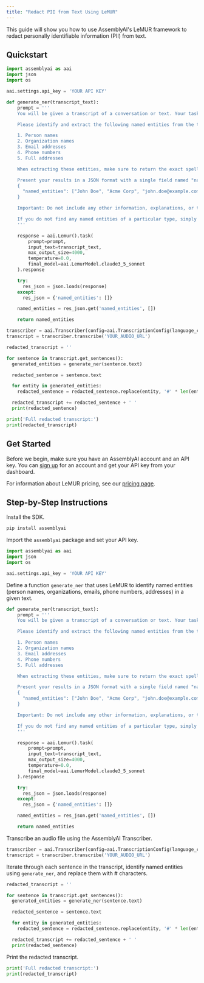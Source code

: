 ```yaml
---
title: "Redact PII from Text Using LeMUR"
---
```


This guide will show you how to use AssemblyAI's LeMUR framework to redact personally identifiable information (PII) from text.

## Quickstart

```python
import assemblyai as aai
import json
import os

aai.settings.api_key = 'YOUR API KEY'

def generate_ner(transcript_text):
    prompt = '''
    You will be given a transcript of a conversation or text. Your task is to generate named entities from the given transcript text.

    Please identify and extract the following named entities from the transcript:

    1. Person names
    2. Organization names
    3. Email addresses
    4. Phone numbers
    5. Full addresses

    When extracting these entities, make sure to return the exact spelling and formatting as they appear in the transcript. Do not modify or standardize the entities in any way.

    Present your results in a JSON format with a single field named "named_entities". This field should contain an array of strings, where each string is a named entity you've identified. For example:
    {
      "named_entities": ["John Doe", "Acme Corp", "john.doe@example.com", "123-456-7890", "123 Main St, Anytown, USA 12345"]
    }

    Important: Do not include any other information, explanations, or text in your response. Your output should consist solely of the JSON object containing the named entities.

    If you do not find any named entities of a particular type, simply return a empty array for the "named_entities" field.
    '''

    response = aai.Lemur().task(
        prompt=prompt,
        input_text=transcript_text,
        max_output_size=4000,
        temperature=0.0,
        final_model=aai.LemurModel.claude3_5_sonnet
    ).response

    try:
      res_json = json.loads(response)
    except:
      res_json = {'named_entities': []}

    named_entities = res_json.get('named_entities', [])

    return named_entities

transcriber = aai.Transcriber(config=aai.TranscriptionConfig(language_code='en'))
transcript = transcriber.transcribe('YOUR_AUDIO_URL')

redacted_transcript = ''

for sentence in transcript.get_sentences():
  generated_entities = generate_ner(sentence.text)

  redacted_sentence = sentence.text

  for entity in generated_entities:
    redacted_sentence = redacted_sentence.replace(entity, '#' * len(entity))

  redacted_transcript += redacted_sentence + ' '
  print(redacted_sentence)

print('Full redacted transcript:')
print(redacted_transcript)
```

## Get Started

Before we begin, make sure you have an AssemblyAI account and an API key. You can [sign up](https://assemblyai.com/dashboard/signup) for an account and get your API key from your dashboard.

For information about LeMUR pricing, see our [pricing page](https://www.assemblyai.com/pricing).

## Step-by-Step Instructions

Install the SDK.

```python
pip install assemblyai
```

Import the `assemblyai` package and set your API key.

```python
import assemblyai as aai
import json
import os

aai.settings.api_key = 'YOUR API KEY'
```

Define a function `generate_ner` that uses LeMUR to identify named entities (person names, organizations, emails, phone numbers, addresses) in a given text.

```python
def generate_ner(transcript_text):
    prompt = '''
    You will be given a transcript of a conversation or text. Your task is to generate named entities from the given transcript text.

    Please identify and extract the following named entities from the transcript:

    1. Person names
    2. Organization names
    3. Email addresses
    4. Phone numbers
    5. Full addresses

    When extracting these entities, make sure to return the exact spelling and formatting as they appear in the transcript. Do not modify or standardize the entities in any way.

    Present your results in a JSON format with a single field named "named_entities". This field should contain an array of strings, where each string is a named entity you've identified. For example:
    {
      "named_entities": ["John Doe", "Acme Corp", "john.doe@example.com", "123-456-7890", "123 Main St, Anytown, USA 12345"]
    }

    Important: Do not include any other information, explanations, or text in your response. Your output should consist solely of the JSON object containing the named entities.

    If you do not find any named entities of a particular type, simply return a empty array for the "named_entities" field.
    '''

    response = aai.Lemur().task(
        prompt=prompt,
        input_text=transcript_text,
        max_output_size=4000,
        temperature=0.0,
        final_model=aai.LemurModel.claude3_5_sonnet
    ).response

    try:
      res_json = json.loads(response)
    except:
      res_json = {'named_entities': []}

    named_entities = res_json.get('named_entities', [])

    return named_entities
```

Transcribe an audio file using the AssemblyAI Transcriber.

```python
transcriber = aai.Transcriber(config=aai.TranscriptionConfig(language_code='en'))
transcript = transcriber.transcribe('YOUR_AUDIO_URL')
```

Iterate through each sentence in the transcript, identify named entities using `generate_ner`, and replace them with # characters.

```python
redacted_transcript = ''

for sentence in transcript.get_sentences():
  generated_entities = generate_ner(sentence.text)

  redacted_sentence = sentence.text

  for entity in generated_entities:
    redacted_sentence = redacted_sentence.replace(entity, '#' * len(entity))

  redacted_transcript += redacted_sentence + ' '
  print(redacted_sentence)
```

Print the redacted transcript.

```python
print('Full redacted transcript:')
print(redacted_transcript)
```
